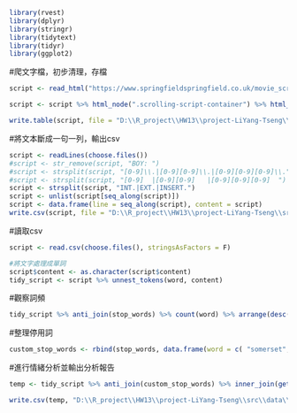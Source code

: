```r
library(rvest)
library(dplyr)
library(stringr)
library(tidytext)
library(tidyr)
library(ggplot2)
```


#爬文字檔，初步清理，存檔
```r
script <- read_html("https://www.springfieldspringfield.co.uk/movie_script.php?movie=captain-america-the-first-avenger")

script <- script %>% html_node(".scrolling-script-container") %>% html_text() 

write.table(script, file = "D:\\R_project\\HW13\\project-LiYang-Tseng\\src\\data\\origin\\xxx.txt")
```


#將文本斷成一句一列，輸出csv
```r
script <- readLines(choose.files())
#script <- str_remove(script, "BOY: ")
#script <- strsplit(script, "[0-9]\\.|[0-9][0-9]\\.|[0-9][0-9][0-9]\\.")
#script <- strsplit(script, "[0-9]  |[0-9][0-9]   |[0-9][0-9][0-9]  ")
script <- strsplit(script, "INT.|EXT.|INSERT.")
script <- unlist(script[seq_along(script)])
script <- data.frame(line = seq_along(script), content = script)
write.csv(script, file = "D:\\R_project\\HW13\\project-LiYang-Tseng\\src\\data\\segment_data\\xxx.csv")
```


#讀取csv
```r
script <- read.csv(choose.files(), stringsAsFactors = F)

#將文字處理成單詞
script$content <- as.character(script$content)
tidy_script <- script %>% unnest_tokens(word, content)
```


#觀察詞頻
```r
tidy_script %>% anti_join(stop_words) %>% count(word) %>% arrange(desc(n))
```


#整理停用詞
```r
custom_stop_words <- rbind(stop_words, data.frame(word = c( "somerset", "o.s", "oc", "tutorial", "v.o", "es", "ii", "sh", "est", "con'd", "int", "ext"), lexicon = c("custom")))
```


#進行情緒分析並輸出分析報告
```r
temp <- tidy_script %>% anti_join(custom_stop_words) %>% inner_join(get_sentiments("nrc")) %>% count(line, sentiment) %>% mutate(paragraph = (line %/% 5.9) + 1) %>% filter(sentiment != "positive" & sentiment != "negative")

write.csv(temp, "D:\\R_project\\HW13\\project-LiYang-Tseng\\src\\data\\analysis_data\\[xx]xxx.csv")
```
